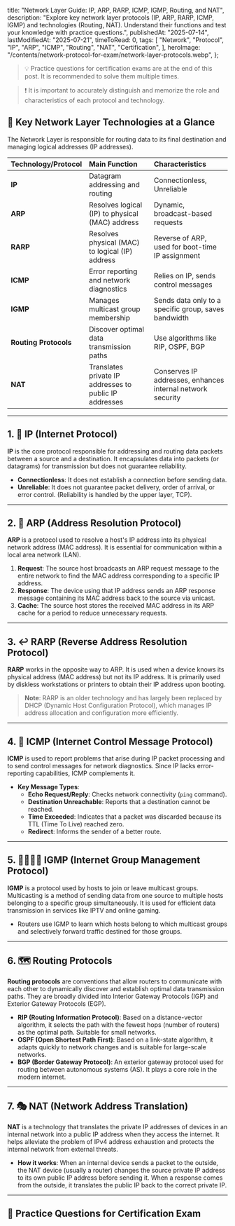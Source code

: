 
  title: "Network Layer Guide: IP, ARP, RARP, ICMP, IGMP, Routing, and NAT",
  description:
    "Explore key network layer protocols (IP, ARP, RARP, ICMP, IGMP) and technologies (Routing, NAT). Understand their functions and test your knowledge with practice questions.",
  publishedAt: "2025-07-14",
  lastModifiedAt: "2025-07-21",
  timeToRead: 0,
  tags: [
    "Network",
    "Protocol",
    "IP",
    "ARP",
    "ICMP",
    "Routing",
    "NAT",
    "Certification",
  ],
  heroImage: "/contents/network-protocol-for-exam/network-layer-protocols.webp",
};

> 💡 Practice questions for certification exams are at the end of this post. It is recommended to solve them multiple times.

> ❗️ It is important to accurately distinguish and memorize the role and characteristics of each protocol and technology.

## 🚀 Key Network Layer Technologies at a Glance

The Network Layer is responsible for routing data to its final destination and managing logical addresses (IP addresses).

| Technology/Protocol   | Main Function                                          | Characteristics                                            |
| :-------------------- | :----------------------------------------------------- | :--------------------------------------------------------- |
| **IP**                | Datagram addressing and routing                        | Connectionless, Unreliable                                 |
| **ARP**               | Resolves logical (IP) to physical (MAC) address        | Dynamic, broadcast-based requests                          |
| **RARP**              | Resolves physical (MAC) to logical (IP) address        | Reverse of ARP, used for boot-time IP assignment           |
| **ICMP**              | Error reporting and network diagnostics                | Relies on IP, sends control messages                       |
| **IGMP**              | Manages multicast group membership                     | Sends data only to a specific group, saves bandwidth       |
| **Routing Protocols** | Discover optimal data transmission paths               | Use algorithms like RIP, OSPF, BGP                         |
| **NAT**               | Translates private IP addresses to public IP addresses | Conserves IP addresses, enhances internal network security |

---

## 1. 📍 IP (Internet Protocol)

**IP** is the core protocol responsible for addressing and routing data packets between a source and a destination. It encapsulates data into packets (or datagrams) for transmission but does not guarantee reliability.

- **Connectionless**: It does not establish a connection before sending data.
- **Unreliable**: It does not guarantee packet delivery, order of arrival, or error control. (Reliability is handled by the upper layer, TCP).

---

## 2. 🤝 ARP (Address Resolution Protocol)

**ARP** is a protocol used to resolve a host's IP address into its physical network address (MAC address). It is essential for communication within a local area network (LAN).

1. **Request**: The source host broadcasts an ARP request message to the entire network to find the MAC address corresponding to a specific IP address.
2. **Response**: The device using that IP address sends an ARP response message containing its MAC address back to the source via unicast.
3. **Cache**: The source host stores the received MAC address in its ARP cache for a period to reduce unnecessary requests.

---

## 3. ↩️ RARP (Reverse Address Resolution Protocol)

**RARP** works in the opposite way to ARP. It is used when a device knows its physical address (MAC address) but not its IP address. It is primarily used by diskless workstations or printers to obtain their IP address upon booting.

> **Note**: RARP is an older technology and has largely been replaced by DHCP (Dynamic Host Configuration Protocol), which manages IP address allocation and configuration more efficiently.

---

## 4. 📢 ICMP (Internet Control Message Protocol)

**ICMP** is used to report problems that arise during IP packet processing and to send control messages for network diagnostics. Since IP lacks error-reporting capabilities, ICMP complements it.

- **Key Message Types**:
  - **Echo Request/Reply**: Checks network connectivity (`ping` command).
  - **Destination Unreachable**: Reports that a destination cannot be reached.
  - **Time Exceeded**: Indicates that a packet was discarded because its TTL (Time To Live) reached zero.
  - **Redirect**: Informs the sender of a better route.

---

## 5. 👨‍👩‍👧‍👦 IGMP (Internet Group Management Protocol)

**IGMP** is a protocol used by hosts to join or leave multicast groups. Multicasting is a method of sending data from one source to multiple hosts belonging to a specific group simultaneously. It is used for efficient data transmission in services like IPTV and online gaming.

- Routers use IGMP to learn which hosts belong to which multicast groups and selectively forward traffic destined for those groups.

---

## 6. 🗺️ Routing Protocols

**Routing protocols** are conventions that allow routers to communicate with each other to dynamically discover and establish optimal data transmission paths. They are broadly divided into Interior Gateway Protocols (IGP) and Exterior Gateway Protocols (EGP).

- **RIP (Routing Information Protocol)**: Based on a distance-vector algorithm, it selects the path with the fewest hops (number of routers) as the optimal path. Suitable for small networks.
- **OSPF (Open Shortest Path First)**: Based on a link-state algorithm, it adapts quickly to network changes and is suitable for large-scale networks.
- **BGP (Border Gateway Protocol)**: An exterior gateway protocol used for routing between autonomous systems (AS). It plays a core role in the modern internet.

---

## 7. 🎭 NAT (Network Address Translation)

**NAT** is a technology that translates the private IP addresses of devices in an internal network into a public IP address when they access the internet. It helps alleviate the problem of IPv4 address exhaustion and protects the internal network from external threats.

- **How it works**: When an internal device sends a packet to the outside, the NAT device (usually a router) changes the source private IP address to its own public IP address before sending it. When a response comes from the outside, it translates the public IP back to the correct private IP.

---

## 📝 Practice Questions for Certification Exam

<ProblemAnswer
  problem="What is the core network layer protocol responsible for addressing and routing between a sender and receiver, but does not guarantee reliability?"
  correctAnswer="IP (Internet Protocol)"
/>

<ProblemAnswer
  problem="What protocol is used to resolve a logical IP address into a physical MAC address?"
  correctAnswer="ARP (Address Resolution Protocol)"
/>

<ProblemAnswer
  problem="What protocol is used to obtain an IP address from a server when the physical address (MAC) is known but the IP address is not?"
  correctAnswer="RARP (Reverse Address Resolution Protocol)"
/>

<ProblemAnswer
  problem="What protocol is used to send error messages and operational information indicating success or failure when communicating with another IP address (related to the ping command)?"
  correctAnswer="ICMP (Internet Control Message Protocol)"
/>

<ProblemAnswer
  problem="What protocol is used by hosts to join or leave multicast groups, enabling a single sender to transmit data to multiple recipients in a specific group?"
  correctAnswer="IGMP (Internet Group Management Protocol)"
/>

<ProblemAnswer
  problem="What is the general term for protocols like RIP and OSPF that are used to find the best path for data packets across a network?"
  correctAnswer="Routing Protocol"
/>

<ProblemAnswer
  problem="What technology is used to translate private IP addresses into a public IP address, conserving IPv4 addresses and enhancing security?"
  correctAnswer="NAT (Network Address Translation)"
/>
